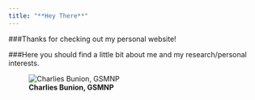 ```yaml
---
title: "**Hey There**"
---
```



###Thanks for checking out my personal website! 


###Here you should find a little bit about me and my research/personal interests.


![**Charlies Bunion, GSMNP**](https://raw.githubusercontent.com/EDavisCarter/DavisCarterWebsite/master/Profpic1.jpg)
